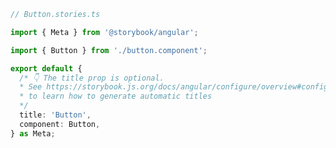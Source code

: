 ```ts
// Button.stories.ts

import { Meta } from '@storybook/angular';

import { Button } from './button.component';

export default {
  /* 👇 The title prop is optional.
  * See https://storybook.js.org/docs/angular/configure/overview#configure-story-loading
  * to learn how to generate automatic titles
  */
  title: 'Button',
  component: Button,
} as Meta;
```